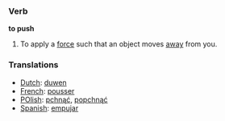 === Verb ===

'''to push'''

#To apply a [[force]] such that an object moves [[away]] from you.

=== Translations ===
*[[Dutch]]: [[duwen]]
*[[French]]: [[pousser]]
*[[POlish]]: [[pchnąć]], [[popchnąć]]
*[[Spanish]]: [[empujar]]